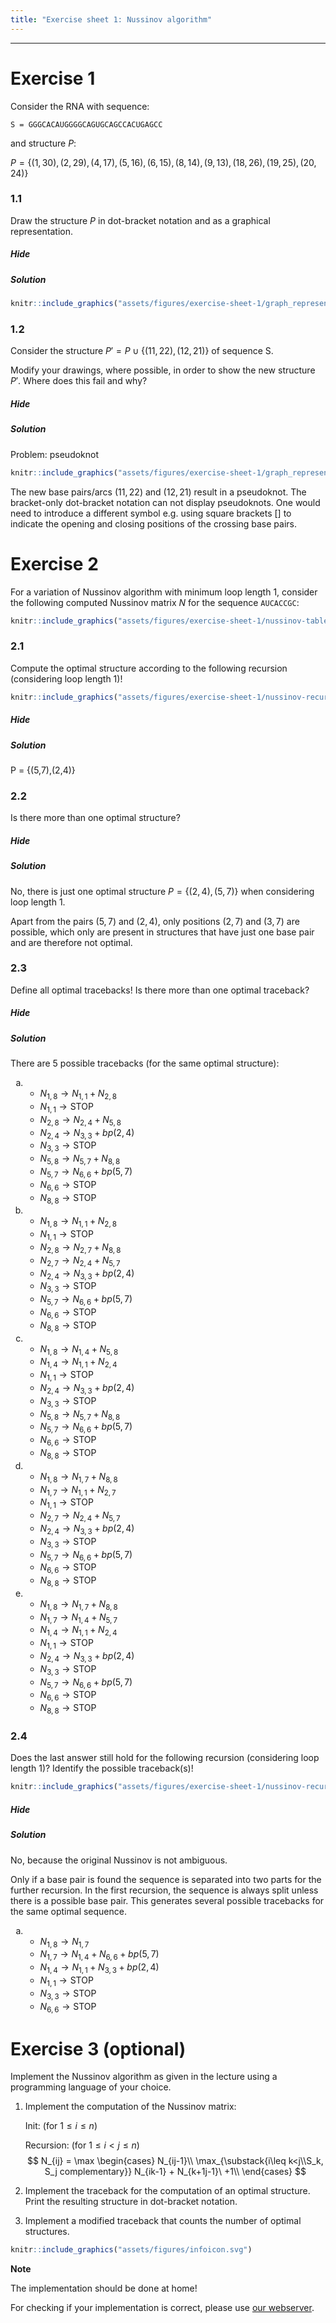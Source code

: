 ```yaml
---
title: "Exercise sheet 1: Nussinov algorithm"
---
```


---------------------------------

# Exercise 1

<!--- --------------------------------- -->

Consider the RNA with sequence:

```
S = GGGCACAUGGGGCAGUGCAGCCACUGAGCC
```

and structure $P$:

$P = \{(1,30),(2,29),(4,17),(5,16),(6,15),(8,14),(9,13),(18,26),(19,25),(20,24)\}$

<!--- --------------------------------- -->

### 1.1

::: {.question data-latex=""}

Draw the structure $P$ in dot-bracket notation and as a graphical representation.

:::

#### {.tabset}

##### Hide

##### Solution

::: {.answer data-latex=""}

```r
knitr::include_graphics("assets/figures/exercise-sheet-1/graph_represention_part1.svg")
```

:::

#### {-}

<!--- --------------------------------- -->

### 1.2

::: {.question data-latex=""}

Consider the structure $P'=P\cup\{(11,22),(12,21)\}$ of sequence S.

Modify your drawings, where possible, in order to show the new structure $P'$. Where does
this fail and why?

:::

#### {.tabset}

##### Hide

##### Solution

::: {.answer data-latex=""}
Problem: pseudoknot

```r
knitr::include_graphics("assets/figures/exercise-sheet-1/graph_represention_part2.svg")
```

The new base pairs/arcs $(11, 22)$ and $(12, 21)$ result in a pseudoknot.
The bracket-only dot-bracket notation can not display pseudoknots.
One would need to introduce a different symbol e.g. using square brackets [] to indicate the opening and closing positions of the crossing base pairs.
:::

#### {-}

<!--- --------------------------------- -->

# Exercise 2

<!--- --------------------------------- -->


For a variation of Nussinov algorithm with minimum loop length $1$, consider the following computed Nussinov matrix $N$ for the sequence `AUCACCGC`:

```r
knitr::include_graphics("assets/figures/exercise-sheet-1/nussinov-table.png")
```

<!--- --------------------------------- -->

### 2.1

::: {.question data-latex=""}

Compute the optimal structure according to the following recursion (considering loop length 1)!

```r
knitr::include_graphics("assets/figures/exercise-sheet-1/nussinov-recursion-unique.png")
```

:::

#### {.tabset}

##### Hide

##### Solution

::: {.answer data-latex=""}
P = \{(5,7),(2,4)\}
:::

#### {-}

<!--- --------------------------------- -->

### 2.2

::: {.question data-latex=""}

Is there more than one optimal structure?

:::

#### {.tabset}

##### Hide

##### Solution

::: {.answer data-latex=""}

No, there is just one optimal structure $P = \{(2,4),(5,7)\}$ when considering loop length 1.

Apart from the pairs $(5,7)$ and $(2,4)$, only positions $(2,7)$ and $(3,7)$ are possible, which only are present in structures that have just one base pair and are therefore not optimal.

:::

#### {-}

<!--- --------------------------------- -->

### 2.3

::: {.question data-latex=""}

Define all optimal tracebacks! Is there more than one optimal traceback?

:::

#### {.tabset}

##### Hide

##### Solution

::: {.answer data-latex=""}

There are 5 possible tracebacks (for the same optimal structure):

a.
    * $N_{1,8} \rightarrow N_{1,1}+N_{2,8}$
    * $N_{1,1} \rightarrow \text{STOP}$
    * $N_{2,8} \rightarrow N_{2,4}+N_{5,8}$
    * $N_{2,4} \rightarrow N_{3,3}+bp (2,4)$
    * $N_{3,3} \rightarrow \text{STOP}$
    * $N_{5,8} \rightarrow N_{5,7}+N_{8,8}$
    * $N_{5,7} \rightarrow N_{6,6}+bp (5,7)$
    * $N_{6,6} \rightarrow \text{STOP}$
    * $N_{8,8} \rightarrow \text{STOP}$
b.
    * $N_{1,8} \rightarrow N_{1,1}+N_{2,8}$
    * $N_{1,1} \rightarrow \text{STOP}$
    * $N_{2,8} \rightarrow N_{2,7}+N_{8,8}$
    * $N_{2,7} \rightarrow N_{2,4}+N_{5,7}$
    * $N_{2,4} \rightarrow N_{3,3}+bp (2,4)$
    * $N_{3,3} \rightarrow \text{STOP}$
    * $N_{5,7} \rightarrow N_{6,6}+bp (5,7)$
    * $N_{6,6} \rightarrow \text{STOP}$
    * $N_{8,8} \rightarrow \text{STOP}$
c.
    * $N_{1,8} \rightarrow N_{1,4}+N_{5,8}$
    * $N_{1,4} \rightarrow N_{1,1}+N_{2,4}$
    * $N_{1,1} \rightarrow \text{STOP}$
    * $N_{2,4} \rightarrow N_{3,3}+bp (2,4)$
    * $N_{3,3} \rightarrow \text{STOP}$
    * $N_{5,8} \rightarrow N_{5,7}+N_{8,8}$
    * $N_{5,7} \rightarrow N_{6,6}+bp (5,7)$
    * $N_{6,6} \rightarrow \text{STOP}$
    * $N_{8,8} \rightarrow \text{STOP}$
d.
    * $N_{1,8} \rightarrow N_{1,7}+N_{8,8}$
    * $N_{1,7} \rightarrow N_{1,1}+N_{2,7}$
    * $N_{1,1} \rightarrow \text{STOP}$
    * $N_{2,7} \rightarrow N_{2,4}+N_{5,7}$
    * $N_{2,4} \rightarrow N_{3,3}+bp (2,4)$
    * $N_{3,3} \rightarrow \text{STOP}$
    * $N_{5,7} \rightarrow N_{6,6}+bp (5,7)$
    * $N_{6,6} \rightarrow \text{STOP}$
    * $N_{8,8} \rightarrow \text{STOP}$
e.
    * $N_{1,8} \rightarrow N_{1,7}+N_{8,8}$
    * $N_{1,7} \rightarrow N_{1,4}+N_{5,7}$
    * $N_{1,4} \rightarrow N_{1,1}+N_{2,4}$
    * $N_{1,1} \rightarrow \text{STOP}$
    * $N_{2,4} \rightarrow N_{3,3}+bp (2,4)$
    * $N_{3,3} \rightarrow \text{STOP}$
    * $N_{5,7} \rightarrow N_{6,6}+bp (5,7)$
    * $N_{6,6} \rightarrow \text{STOP}$
    * $N_{8,8} \rightarrow \text{STOP}$

:::

#### {-}

<!--- --------------------------------- -->

### 2.4

::: {.question data-latex=""}

Does the last answer still hold for the following recursion (considering loop length 1)? Identify the possible traceback(s)!

```r
knitr::include_graphics("assets/figures/exercise-sheet-1/nussinov-recursion-ambiguous.png")
```

:::

#### {.tabset}

##### Hide

##### Solution

::: {.answer data-latex=""}

No, because the original Nussinov is not ambiguous.

Only if a base pair is found the sequence is separated into two parts for the further recursion.
In the first recursion, the sequence is always split unless there is a possible base pair.
This generates several possible tracebacks for the same optimal sequence.

a.
    * $N_{1,8} \rightarrow N_{1,7}$
    * $N_{1,7} \rightarrow N_{1,4}+N_{6,6}+ bp(5,7)$
    * $N_{1,4} \rightarrow N_{1,1}+N_{3,3}+ bp(2,4)$
    * $N_{1,1} \rightarrow \text{STOP}$
    * $N_{3,3} \rightarrow \text{STOP}$
    * $N_{6,6} \rightarrow \text{STOP}$
:::

#### {-}

<!--- --------------------------------- -->

# Exercise 3 (optional)

<!--- --------------------------------- -->

::: {.question data-latex=""}

Implement the Nussinov algorithm as given in the lecture using a programming language of your choice.

1. Implement the computation of the Nussinov matrix:


   Init: (for $1\leq i\leq n$)

   Recursion: (for $1\leq i<j\leq n$)
   $$
        N_{ij} = \max
        \begin{cases}
        N_{ij-1}\\
        \max_{\substack{i\leq k<j\\S_k, S_j complementary}} N_{ik-1} + N_{k+1j-1}\ +1\\
        \end{cases}
   $$

2. Implement the traceback for the computation of an optimal structure. Print the resulting structure in dot-bracket notation.

3. Implement a modified traceback that counts the number of optimal structures.

:::

:::: {#explaining .message-box }

::: {#note-exp .note-header}
```r
knitr::include_graphics("assets/figures/infoicon.svg")
```
**Note**
:::
::: {#note-exp .note-body}

The implementation should be done at home!

For checking if your implementation is correct, please use [our webserver](https://rna.informatik.uni-freiburg.de/Teaching/index.jsp?toolName=Nussinov).

:::
::::
